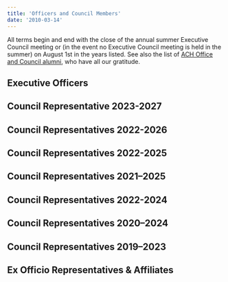```yaml
---
title: 'Officers and Council Members'
date: '2010-03-14'
---
```


All terms begin and end with the close of the annual summer Executive Council meeting or (in the event no Executive Council meeting is held in the summer) on August 1st in the years listed. See also the list of [ACH Office and Council alumni](/about/officers/alumni/), who have all our gratitude.

## Executive Officers

<div className="officer-container not-prose">
  <Officer
    name="Roopika Risam"
    imageSrc="roopika-risam"
    position="Co-President"
    affiliation="Salem State University"
    website="http://roopikarisam.com"
    email="rrisam@salemstate.edu"
  />
  
  <Officer
    name="Quinn Dombrowski"
    imageSrc="quinn-dombrowski"
    position="Co-President"
    affiliation="Stanford University"
    email="qad@stanford.edu"
  />
  
  <Officer
    name="Lauren Tilton"
    imageSrc="lauren-tilton"
    position="Co-Vice President/Co-President-Elect"
    affiliation="University of Richmond"
    website="http://laurentilton.com/"
    email="ltilton@richmond.edu"
  />
  
  <Officer
    name="Andrew Janco"
    imageSrc="andrew-janco"
    position="Co-Vice President/Co-President-Elect"
    affiliation="University of Pennsylvania Libraries"
    website="https://apjan.co"
    email="apjanco@upenn.edu"
  />
  
  <Officer
    name="Amanda Wyatt Visconti"
    imageSrc="amanda-visconti"
    position="Secretary"
    affiliation="University of Virginia"
    website="http://amandavisconti.com"
    email="visconti@virginia.edu"
  />
  
  <Officer
    name="Tanya Clement"
    imageSrc="tanya-clement"
    position="Treasurer"
    affiliation="University of Texas"
    website="http://tanyaclement.org"
    email="tclement@utexas.edu"
  />
  
  <Officer
    name="Sarah Potvin"
    imageSrc="sarah-potvin"
    position="Deputy Treasurer"
    affiliation="Texas A&M University"
    email="spotvin@tamu.edu"
  />
  
  <Officer
    name="Jewon Woo"
    imageSrc="jewon-woo"
    position="Communications Officer"
    affiliation="Lorain County Community College"
    email="jwoowinter@gmail.com"
  />
</div>

## Council Representative 2023-2027
<div className="officer-container not-prose">
  <Officer
    name="Dorothy Berry"
  />
  
  <Officer
    name="Sylvia Fernández Quintanilla"
    imageSrc="sylvia-fernandez-quintanilla"
    affiliation="Public and Digital Humanities Assistant Professor, University of Texas at San Antonio"
    email="sferna109@gmail.com"
    twitter="sferna109"
  />
  
  <Officer
    name="Lauren F. Klein"
  />
</div>

## Council Representatives 2022-2026

<div className="officer-container not-prose">
  <Officer
    name="Eduard Arriaga"
    imageSrc="eduard-arriaga"
    affiliation="Clark University"
    email="earriaga@clarku.edu"
  />
  
  <Officer
    name="Liz Grumbach"
    imageSrc="liz-grumbach"
    affiliation="Arizona State University"
    email="egrumbac@asu.edu"
  />
  
  <Officer
    name="Katina Rogers"
    imageSrc="katina-rogers"
    affiliation="Inkcap Consulting"
    website="http://katinarogers.co"
    email="katina@inkcapconsulting.com"
  />
</div>

## Council Representatives 2022-2025

<div className="officer-container not-prose">
  <Officer
    name="Pamella Lach"
    imageSrc="pamella-lach"
    affiliation="San Diego State University"
    email="plach@sdsu.edu"
  />
</div>

## Council Representatives 2021–2025

<div className="officer-container not-prose">
  <Officer
    name="Lorena Gauthereau"
    imageSrc="lorena-gauthereau"
    affiliation="Digital Programs Manager and Lecturer, University of Houston"
    website="https://lorenagauthereau.wordpress.com/"
    email="lgauthereau@uh.edu"
  />
  
  <Officer
    name="Jennifer Isasi"
    imageSrc="jennifer-isasi"
    affiliation="Director of the Digital Liberal Arts Research Initiative, Pennsylvania State University"
    website="https://jenniferisasi.github.io"
    email="jisasi@psu.edu"
  />
</div>

## Council Representatives 2022-2024

<div className="officer-container not-prose">
  <Officer
    name="Jim McGrath"
    email="jimmcgrath.us@gmail.com"
  />
</div>

## Council Representatives 2020–2024

<div className="officer-container not-prose">
  <Officer
    name="Caitlin Pollock"
    imageSrc="caitlin-pollock"
    affiliation="Digital Scholarship Specialist, University of Michigan Library"
    email="pollockc@umich.edu"
  />
  
  <Officer
    name="Jewon Woo"
    imageSrc="jewon-woo"
    affiliation="Lorain County Community College"
    email="jwoowinter@gmail.com"
  />
</div>

## Council Representatives 2019–2023

<div className="officer-container not-prose">
  <Officer
    name="Anna E. Kijas"
    imageSrc="anna-kijas"
    affiliation="Head, Lilly Music Library and Music Librarian"
    website="http://annakijas.com"
    email="anna.kijas@tufts.edu"
  />
  
  <Officer
    name="Zoe LeBlanc"
    imageSrc="zoe-leblanc"
    affiliation="Scholars’ Lab (University of Virginia Library) and Department of History, Vanderbilt University"
    website="http://zoeleblanc.com"
    email="zgleblanc@gmail.com"
  />
  
  <Officer
    name="Rebecca Sutton Koeser"
    imageSrc="rebecca-koeser"
    affiliation="Lead Developer, Center for Digital Humanities at Princeton"
    website="https://rlskoeser.github.io/"
    email="rkoeser@princeton.edu"
  />
</div>

## Ex Officio Representatives &amp; Affiliates

<div className="officer-container not-prose">
  <Officer
    name="Kathleen Fitzpatrick"
    imageSrc="kathleen-fitzpatrick"
    position="Past President (ex officio 2022-2023)"
    affiliation="Michigan State University"
    website="http://kfitz.info"
    email="kfitz@kfitz.info"
  />
  
  <Officer
    name="Vika Zafrin"
    imageSrc="vika-zafrin"
    position="Secretary Emerita/Past Secretary (ex officio 2022-2023)"
    affiliation="Akamai Technologies"
    email="vzafrin@wordsend.org"
  />
  
  <Officer
    name="Julia Flanders"
    imageSrc="julia-flanders"
    position="Digital Humanities Quarterly Editor"
    affiliation="Northeastern University"
    email="j.flanders@northeastern.edu"
  />
  
  <Officer
    name="Brandon Walsh"
    imageSrc="brandon-walsh"
    position="MLA Affiliate"
    affiliation="Head of Student Programs, Scholars’ Lab (University of Virginia Library)"
    website="http://walshbr.com"
    email="walsh@virginia.edu"
  />
  
  <Officer
    name="Anne Cong-Huyen"
    imageSrc="anne-cong-huyen"
    position="American Studies Association, DH Caucus Affiliate"
    affiliation="University of Michigan"
    website="https://anitaconchita.org/"
    email="annech@umich.edu"
  />
  
  <Officer
    name="Jeri Wieringa"
    imageSrc="jeri-wieringa"
    position="American Historical Association Affiliate"
    affiliation="University of Alabama"
    website="https://jeriwieringa.com/"
    email="jewieringa@ua.edu"
  />
</div>